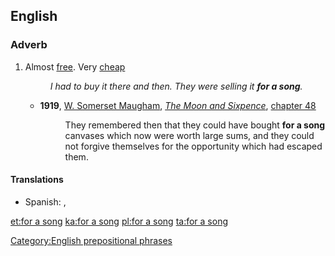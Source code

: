 ==English==

===Adverb===
{{en-adv|head=[[for]] [[a]] [[song]]|-}}

# Almost [[free]]. Very [[cheap]]
#: ''I had to buy it there and then. They were selling it '''for a song'''.''
#* '''1919''', [[w:William Somerset Maugham|W. Somerset Maugham]], ''[[w:The Moon and Sixpence|The Moon and Sixpence]]'', [[s:The Moon and Sixpence/Chapter XLVIII|chapter 48]]
#*:They remembered then that they could have bought '''for a song''' canvases which now were worth large sums, and they could not forgive themselves for the opportunity which had escaped them.
====Translations====
{{trans-top|almost free}}
* Spanish: {{t|es|de balde}}, {{t|es|estar regalado}}
{{trans-mid}}
{{trans-bottom}}

[[Category:English prepositional phrases]]

[[et:for a song]]
[[ka:for a song]]
[[pl:for a song]]
[[ta:for a song]]